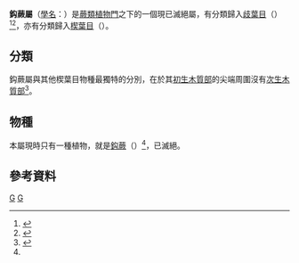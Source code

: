 {{Automatic Taxobox
| taxon = Hamatophyton
| authority = 
| fossil_range = {{fossilrange|372.2|346.7|[[晚泥盆世|晚泥盆世]]|[[密西西比紀|密西西比紀]][[圖爾奈階|圖爾奈階]] }}
| subdivision_ranks = [[種_(生物)|種]]
| subdivision = [[#物種|見內文]]
}}
'''鈎蕨屬'''（[[學名|學名]]：{{lang|la|'''''Hamatophyton'''''}}）是[[蕨類植物門|蕨類植物門]]之下的一個現已滅絕屬，有分類歸入[[歧葉目|歧葉目]]（{{lang|la|'''Hyeniales'''}}）<ref name=digimuse>{{cite web |url=http://digimuse.nmns.edu.tw/Default.aspx?tabid=298&ObjectId=0b00000180232fe5&Domin=g&Field=pf&ContentType=Specimen |title=木賊目植物化石 |language=zh-hant |publisher=[[自然與人文數位博物館|自然與人文數位博物館]] }}</ref><ref name=Hamatophyton>{{cite web |url=http://digimuse.nmns.edu.tw/DigiMuse/showMetadata.aspx?ObjectId=0900000180238a0d&TypeKind=suMeta&Type=plantfossils&Part=2-2&Domin=g&Field=pf&Language=CHI |title=自然與人文數位博物館 典藏標本：鈎蕨 |publisher=[[自然與人文數位博物館|自然與人文數位博物館]] |language=zh-hant |accessdate=2013-06-12 |archive-date=2019-07-01 |archive-url=https://web.archive.org/web/20190701112232/http://digimuse.nmns.edu.tw/portal/?aspxerrorpath=%2FDigiMuse%2FshowMetadata.aspx |dead-url=no }}</ref>，亦有分類歸入[[楔葉目|楔葉目]]（{{lang|la|'''Sphenophyllales'''}}）。

==分類==
鈎蕨屬與其他楔葉目物種最獨特的分別，在於其[[初生木質部|初生木質部]]的尖端周圍沒有[[次生木質部|次生木質部]]<ref>{{cite book |first1=Thomas N. |last1=Taylor |first2=Edith L. |last2=Taylor |first3=Michael |last3=Krings |title=Paleobotany. The Biology and Evolution of Fossil Plants |edition=Second Edition |publisher=Academic Press |year=2009 |isbn=978-0-12-373972-8 |page=p. 333 |language=en }}</ref>。

==物種==
本屬現時只有一種植物，就是[[鈎蕨|鈎蕨]]（{{lang|la|''Hamatophyton verticillatum''}}）<ref name=Hamatophyton />，已滅絕。

==參考資料==
{{reflist}}

{{taxonbar}}
[[Category:木賊綱|G]]
[[Category:史前植物|G]]

{{botany-stub}}